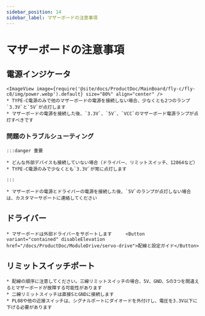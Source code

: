 ```yaml
---
sidebar_position: 14
sidebar_label: マザーボードの注意事項
---
```






# マザーボードの注意事項

## 電源インジケータ
    <ImageView image={require('@site/docs/ProductDoc/MainBoard/fly-c/fly-c8/img/power.webp').default} size="80%" align="center" />
    * TYPE-C電源のみで他のマザーボードの電源を接続しない場合、少なくとも2つのランプ`3.3V`と`5V`が点灯します
    * マザーボードの電源を接続した後、`3.3V`、`5V`、`VCC`のマザーボード電源ランプが点灯すべきです

### 問題のトラブルシューティング


    :::danger 重要

    * どんな外部デバイスも接続していない場合（ドライバー、リミットスイッチ、12864など）
    * TYPE-C電源のみで少なくとも`3.3V`が常に点灯します

    :::

    * マザーボードの電源とドライバーの電源を接続した後、`5V`のランプが点灯しない場合は、カスタマーサポートに連絡してください

## ドライバー

    * マザーボードは外部ドライバーをサポートします     <Button variant="contained" disableElevation href="/docs/ProductDoc/ModuleDrive/servo-drive">配線と設定ガイド</Button>

## リミットスイッチポート

    * 配線の順序に注意してください。三線リミットスイッチの場合、5V、GND、Sの3つを間違えるとマザーボードが故障する可能性があります
    * 二線リミットスイッチは直接SとGNDに接続します
    * PL08や他の近接スイッチは、シグナルポートにダイオードを外付けし、電圧を3.3V以下に下げる必要があります